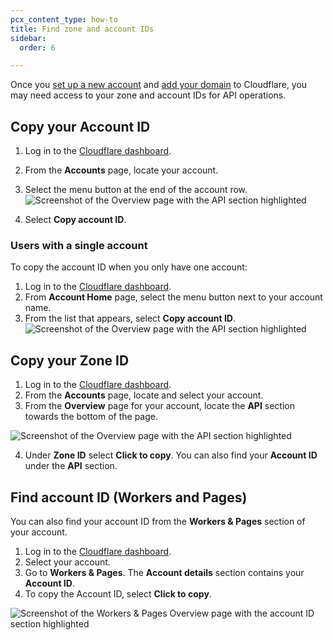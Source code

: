 ```yaml
---
pcx_content_type: how-to
title: Find zone and account IDs
sidebar:
  order: 6

---
```


Once you [set up a new account](/fundamentals/setup/account/) and [add your domain](/fundamentals/setup/manage-domains/add-site/) to Cloudflare, you may need access to your zone and account IDs for API operations.

## Copy your Account ID

1. Log in to the [Cloudflare dashboard](https://dash.cloudflare.com/login).
2. From the **Accounts** page, locate your account.
3. Select the menu button at the end of the account row.
![Screenshot of the Overview page with the API section highlighted](~/assets/images/fundamentals/get-started/overview-account-id.png)

4. Select **Copy account ID**.

### Users with a single account

To copy the account ID when you only have one account:

1. Log in to the [Cloudflare dashboard](https://dash.cloudflare.com/login).
2. From **Account Home** page, select the menu button next to your account name.
3. From the list that appears, select **Copy account ID**.
![Screenshot of the Overview page with the API section highlighted](~/assets/images/fundamentals/get-started/single-account-id.png)

## Copy your Zone ID

1. Log in to the [Cloudflare dashboard](https://dash.cloudflare.com/login).
2. From the **Accounts** page, locate and select your account.
3. From the **Overview** page for your account, locate the **API** section towards the bottom of the page.

![Screenshot of the Overview page with the API section highlighted](~/assets/images/fundamentals/get-started/dash-overview-api-highlighted.png)

4. Under **Zone ID** select **Click to copy**. You can also find your **Account ID** under the **API** section.

## Find account ID (Workers and Pages)

You can also find your account ID from the **Workers & Pages** section of your account.

1. Log in to the [Cloudflare dashboard](https://dash.cloudflare.com/login).
2. Select your account.
3. Go to **Workers & Pages**. The **Account details** section contains your **Account ID**. 
4. To copy the Account ID, select **Click to copy**.

![Screenshot of the Workers & Pages Overview page with the account ID section highlighted](~/assets/images/fundamentals/get-started/workers-account-id.png)
